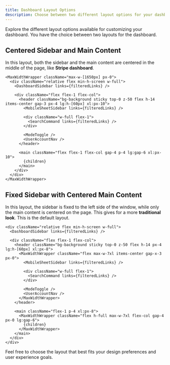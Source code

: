 ```yaml
---
title: Dashboard Layout Options
description: Choose between two different layout options for your dashboard.
---
```


Explore the different layout options available for customizing your dashboard. You have the choice between two layouts for the dashboard.

## Centered Sidebar and Main Content

In this layout, both the sidebar and the main content are centered in the middle of the page, like **Stripe dashboard**.

```tsx
<MaxWidthWrapper className="max-w-[1650px] px-0">
  <div className="relative flex min-h-screen w-full">
    <DashboardSidebar links={filteredLinks} />

    <div className="flex flex-1 flex-col">
      <header className="bg-background sticky top-0 z-50 flex h-14 items-center gap-3 px-4 lg:h-[60px] xl:px-10">
        <MobileSheetSidebar links={filteredLinks} />

        <div className="w-full flex-1">
          <SearchCommand links={filteredLinks} />
        </div>

        <ModeToggle />
        <UserAccountNav />
      </header>

      <main className="flex flex-1 flex-col gap-4 p-4 lg:gap-6 xl:px-10">
        {children}
      </main>
    </div>
  </div>
</MaxWidthWrapper>
```

## Fixed Sidebar with Centered Main Content

In this layout, the sidebar is fixed to the left side of the window, while only the main content is centered on the page. This gives for a more **traditional look**. This is the default layout.

```tsx
<div className="relative flex min-h-screen w-full">
  <DashboardSidebar links={filteredLinks} />

  <div className="flex flex-1 flex-col">
    <header className="bg-background sticky top-0 z-50 flex h-14 px-4 lg:h-[60px] xl:px-8">
      <MaxWidthWrapper className="flex max-w-7xl items-center gap-x-3 px-0">
        <MobileSheetSidebar links={filteredLinks} />

        <div className="w-full flex-1">
          <SearchCommand links={filteredLinks} />
        </div>

        <ModeToggle />
        <UserAccountNav />
      </MaxWidthWrapper>
    </header>

    <main className="flex-1 p-4 xl:px-8">
      <MaxWidthWrapper className="flex h-full max-w-7xl flex-col gap-4 px-0 lg:gap-6">
        {children}
      </MaxWidthWrapper>
    </main>
  </div>
</div>
```

Feel free to choose the layout that best fits your design preferences and user experience goals.